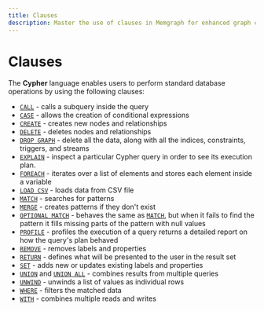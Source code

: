 ```yaml
---
title: Clauses
description: Master the use of clauses in Memgraph for enhanced graph computing. A comprehensive guide designed to make the complex simple.
---
```


# Clauses

The **Cypher** language enables users to perform standard database operations by
using the following clauses:

  * [`CALL`](/querying/clauses/call) - calls a subquery inside the query
  * [`CASE`](/querying/clauses/case) - allows the creation of conditional expressions
  * [`CREATE`](/querying/clauses/create) - creates new nodes and relationships
  * [`DELETE`](/querying/clauses/delete) - deletes nodes and relationships
  * [`DROP GRAPH`](/querying/clauses/delete) - delete all the data, along with all the indices, constraints, triggers, and streams
  * [`EXPLAIN`](/querying/clauses/explain) - inspect a particular Cypher query
in order to see its execution plan.
  * [`FOREACH`](/querying/clauses/foreach) - iterates over a list of elements
and stores each element inside a variable
  * [`LOAD CSV`](/data-migration/csv) - loads data from CSV file
  * [`MATCH`](/querying/clauses/match) - searches for patterns
  * [`MERGE`](/querying/clauses/merge) - creates patterns if they don't exist
  * [`OPTIONAL MATCH`](/querying/clauses/optional-match) - behaves the same as [`MATCH`](/querying/clauses/match), but when it fails to find the pattern it fills missing parts of the pattern with null values
  * [`PROFILE`](/querying/clauses/profile) - profiles the execution of a query returns a detailed
report on how the query's plan behaved
  * [`REMOVE`](/querying/clauses/remove) - removes labels and properties
  * [`RETURN`](/querying/clauses/return) - defines what will be presented to the user in the result set
  * [`SET`](/querying/clauses/set) - adds new or updates existing labels and properties
  * [`UNION`](/querying/clauses/union) and [`UNION ALL`](/querying/clauses/union) - combines results from multiple queries
  * [`UNWIND`](/querying/clauses/unwind) - unwinds a list of values as individual rows
  * [`WHERE`](/querying/clauses/where) - filters the matched data
  * [`WITH`](/querying/clauses/with) - combines multiple reads and writes

